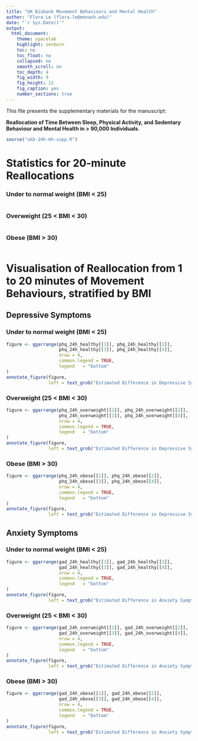 ```yaml
---
title: "UK Biobank Movement Behaviours and Mental Health"
author: "Flora Le (flora.le@monash.edu)"
date: "`r Sys.Date()`"
output: 
  html_document:
    theme: spacelab
    highlight: zenburn
    toc: no
    toc_float: no
    collapsed: no
    smooth_scroll: no
    toc_depth: 4
    fig_width: 9
    fig_height: 12
    fig_caption: yes
    number_sections: true
---
```


This file presents the supplementary materials for the manuscript:

**Reallocation of Time Between Sleep, Physical Activity, and Sedentary Behaviour and Mental Health in > 90,000 Individuals**.

```r
source("ukb-24h-mh-supp.R")
```

# Statistics for 20-minute Reallocations

### Under to normal weight (BMI < 25)

```r

```

### Overweight (25 < BMI < 30)

```r

```

### Obese (BMI > 30)

```r

```
# Visualisation of Reallocation from 1 to 20 minutes of Movement Behaviours, stratified by BMI
## Depressive Symptoms
### Under to normal weight (BMI < 25)

```r
figure <- ggarrange(phq_24h_healthy[[1]], phq_24h_healthy[[2]], 
                    phq_24h_healthy[[3]], phq_24h_healthy[[4]], 
                    nrow = 4,
                    common.legend = TRUE,
                    legend   = "bottom"
)
annotate_figure(figure, 
                left = text_grob("Estimated Difference in Depressive Symptoms", size = 14, rot = 90, family = "Arial Narrow", face = "bold"))
```

### Overweight (25 < BMI < 30)

```r
figure <- ggarrange(phq_24h_overweight[[1]], phq_24h_overweight[[2]], 
                    phq_24h_overweight[[3]], phq_24h_overweight[[4]], 
                    nrow = 4,
                    common.legend = TRUE,
                    legend   = "bottom"
)
annotate_figure(figure,
                left = text_grob("Estimated Difference in Depressive Symptoms", size = 14, rot = 90, family = "Arial Narrow", face = "bold"))
```

### Obese (BMI > 30)

```r
figure <- ggarrange(phq_24h_obese[[1]], phq_24h_obese[[2]], 
                    phq_24h_obese[[3]], phq_24h_obese[[4]], 
                    nrow = 4,
                    common.legend = TRUE,
                    legend   = "bottom"
)
annotate_figure(figure, 
                left = text_grob("Estimated Difference in Depressive Symptoms", size = 14, rot = 90, family = "Arial Narrow", face = "bold"))
```

## Anxiety Symptoms
### Under to normal weight (BMI < 25)

```r
figure <- ggarrange(gad_24h_healthy[[1]], gad_24h_healthy[[2]], 
                    gad_24h_healthy[[3]], gad_24h_healthy[[4]], 
                    nrow = 4,
                    common.legend = TRUE,
                    legend   = "bottom"
)
annotate_figure(figure,
                left = text_grob("Estimated Difference in Anxiety Symptoms", size = 14, rot = 90, family = "Arial Narrow", face = "bold"))
```

### Overweight (25 < BMI < 30)

```r
figure <- ggarrange(gad_24h_overweight[[1]], gad_24h_overweight[[2]], 
                    gad_24h_overweight[[3]], gad_24h_overweight[[4]], 
                    nrow = 4,
                    common.legend = TRUE,
                    legend   = "bottom"
)
annotate_figure(figure,
                left = text_grob("Estimated Difference in Anxiety Symptoms", size = 14, rot = 90, family = "Arial Narrow", face = "bold"))
```

### Obese (BMI > 30)

```r
figure <- ggarrange(gad_24h_obese[[1]], gad_24h_obese[[2]], 
                    gad_24h_obese[[3]], gad_24h_obese[[4]], 
                    nrow = 4,
                    common.legend = TRUE,
                    legend   = "bottom"
)
annotate_figure(figure,
                left = text_grob("Estimated Difference in Anxiety Symptoms", size = 14, rot = 90, family = "Arial Narrow", face = "bold"))
```